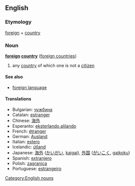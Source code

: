 ==English==
===Etymology===
[[foreign]] + [[country]]
===Noun===
'''[[foreign]] [[country]]''' ([[foreign countries]])
# any [[country]] of which one is not a [[citizen]]

====See also====
*[[foreign language]]

====Translations====
*Bulgarian: [[чужбина]]
*Catalan: [[estranger]]
*Chinese: [[海外]]
*Esperanto: [[eksterlando alilando]]
*French: [[étranger]]
*German: [[Ausland]] {{n}}
*Italian: [[estero]]
*Icelandic: [[útland]] {{n}}
*Japanese: [[海外]] ([[かいがい]], [[kaigai]]), [[外国]] ([[がいこく]], [[gaikoku]])
*Spanish: [[extranjero]]
*Polish: [[zagranica]]
*Portuguese: [[estrangeiro]]

[[Category:English nouns]]